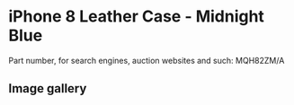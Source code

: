 
# iPhone 8 Leather Case - Midnight Blue

Part number, for search engines, auction websites and such: MQH82ZM/A

## Image gallery

<div style={{ width: "768px" }}>
  <GalleryComponent
    images={[
      {
        original: "/everysource/MQH82.png",
        thumbnail: "/everypreview/MQH82.png",
      },
      {
        original: "/everysource/MQH82_AV1_GOLD.png",
        thumbnail: "/everypreview/MQH82_AV1_GOLD.png",
      },
      {
        original: "/everysource/MQH82_AV1_SILVER.png",
        thumbnail: "/everypreview/MQH82_AV1_SILVER.png",
      },
      {
        original: "/everysource/MQH82_AV1_SPACE_GRAY.png",
        thumbnail: "/everypreview/MQH82_AV1_SPACE_GRAY.png",
      },
      {
        original: "/everysource/MQH82_AV2.png",
        thumbnail: "/everypreview/MQH82_AV2.png",
      }
    ]}
  />
</div>